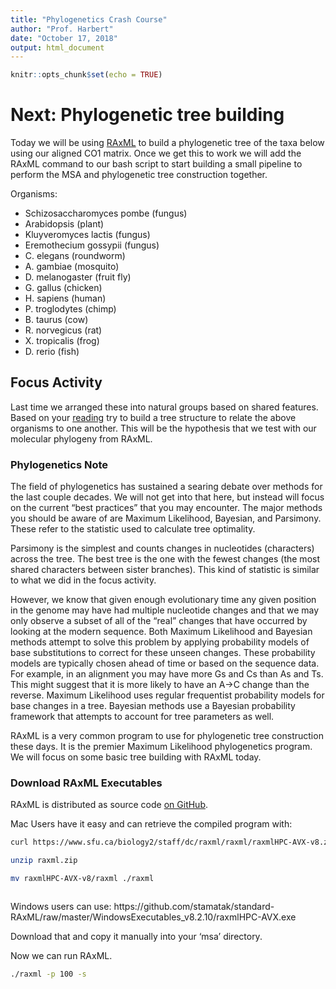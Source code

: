 ```yaml
---
title: "Phylogenetics Crash Course"
author: "Prof. Harbert"
date: "October 17, 2018"
output: html_document
---
```


```r
knitr::opts_chunk$set(echo = TRUE)
```


# Next: Phylogenetic tree building

Today we will be using [RAxML](https://sco.h-its.org/exelixis/web/software/raxml/index.html) to build a phylogenetic tree of the taxa below using our aligned CO1 matrix. Once we get this to work we will add the RAxML command to our bash script to start building a small pipeline to perform the MSA and phylogenetic tree construction together.

Organisms:

+ Schizosaccharomyces pombe (fungus)
+ Arabidopsis (plant)
+ Kluyveromyces lactis (fungus)
+ Eremothecium gossypii (fungus)
+ C. elegans (roundworm)
+ A. gambiae (mosquito)
+ D. melanogaster (fruit fly)
+ G. gallus (chicken)
+ H. sapiens (human)
+ P. troglodytes (chimp)
+ B. taurus (cow)
+ R. norvegicus (rat)
+ X. tropicalis (frog)
+ D. rerio (fish)

## Focus Activity

Last time we arranged these into natural groups based on shared features. Based on your [reading](http://science.sciencemag.org/content/sci/310/5750/979.full.pdf) try to build a tree structure to relate the above organisms to one another. This will be the hypothesis that we test with our molecular phylogeny from RAxML.

### Phylogenetics Note

The field of phylogenetics has sustained a searing debate over methods for the last couple decades. We will not get into that here, but instead will focus on the current "best practices" that you may encounter. The major methods you should be aware of are Maximum Likelihood, Bayesian, and Parsimony. These refer to the statistic used to calculate tree optimality. 

Parsimony is the simplest and counts changes in nucleotides (characters) across the tree. The best tree is the one with the fewest changes (the most shared characters between sister branches). This kind of statistic is similar to what we did in the focus activity.

However, we know that given enough evolutionary time any given position in the genome may have had multiple nucleotide changes and that we may only observe a subset of all of the "real" changes that have occurred by looking at the modern sequence. Both Maximum Likelihood and Bayesian methods attempt to solve this problem by applying probability models of base substitutions to correct for these unseen changes. These probability models are typically chosen ahead of time or based on the sequence data. For example, in an alignment you may have more Gs and Cs than As and Ts. This might suggest that it is more likely to have an A->C change than the reverse. Maximum Likelihood uses regular frequentist probability models for base changes in a tree. Bayesian methods use a Bayesian probability framework that attempts to account for tree parameters as well.

RAxML is a very common program to use for phylogenetic tree construction these days. It is the premier Maximum Likelihood phylogenetics program. We will focus on some basic tree building with RAxML today.

### Download RAxML Executables

RAxML is distributed as source code [on GitHub]().

Mac Users have it easy and can retrieve the compiled program with:

```bash
curl https://www.sfu.ca/biology2/staff/dc/raxml/raxml/raxmlHPC-AVX-v8.zip > raxml.zip

unzip raxml.zip

mv raxmlHPC-AVX-v8/raxml ./raxml



```


Windows users can use: https://github.com/stamatak/standard-RAxML/raw/master/WindowsExecutables_v8.2.10/raxmlHPC-AVX.exe

Download that and copy it manually into your 'msa' directory.


Now we can run RAxML.

```bash
./raxml -p 100 -s 

```


